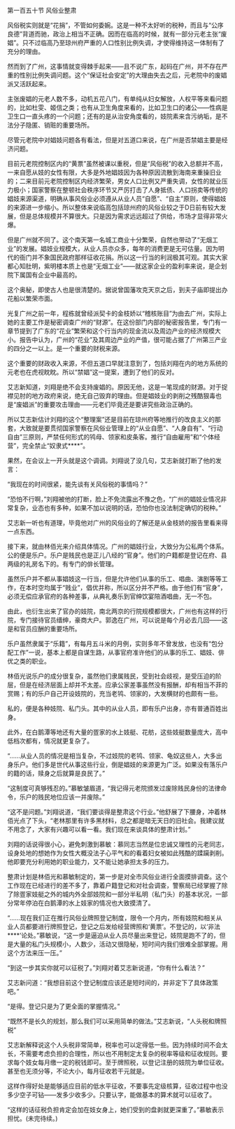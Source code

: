 

第一百五十节 风俗业整肃

风俗税实则就是“花捐”，不管如何委婉。这是一种不太好听的税种，而且与“公序良德”背道而驰，政治上相当不正确。因而在临高的时候，就有一部分元老主张“废娼”。只不过临高乃至琼州府严重的人口性别比例失调，才使得维持这一体制有了充分的理由。

然而到了广州，这事情就变得棘手起来――且不说广东，起码在广州，并不存在严重的性别比例失调问题。这个“保证社会安定”的大理由失去之后，元老院中的废娼派又活跃起来。

主张废娼的元老人数不多，动机五花八门，有单纯从妇女解放，人权平等来看问题的，比如杜雯、姬信之类；也有从卫生角度来看的，比如卫生口的诸公――性病是卫生口一直头疼的一个问题；还有的是从治安角度看的，妓院素来含污纳垢，是不法分子隐匿、销赃的重要场所。

尽管元老院中对娼妓问题各有看法，但是对五道口来说，在广州是否禁娼主要是经济问题。

目前元老院控制区内的“黄票”虽然被课以重税，但是“风俗税”的收入总额并不高，一来自愿从妓的女性有限，大多是外地娼妓因为各种原因流散到海南来重操旧业的；二来目前元老院控制区内经济繁荣，男女人口比例又严重失调，女性的就业压力极小；国家警察在整顿社会秩序环节又严厉打击了人身抵债、人口拐卖等传统的娼妓来源渠道，明确从事风俗业必须遵从从业人员“自愿”、“自主”原则，使得娼妓的来源进一步缩小。所以整体来说临高包括琼州府的风俗业较之于D日前有较大发展，但是总体规模并不算很大。只是因为需求远远超过了供给，市场才显得非常火爆。

但是广州就不同了。这个南天第一名城工商业十分繁荣，自然也带动了“无烟工业”的发展。娼妓业规模大，从业人员亦众多，每年的消费更是无可估量。因为明代的衙门并不象国民政府那样征收花捐。所以这一行当的利润极其可观。其实大家都心知肚明，紫明楼本质上也是“无烟工业”――就这家企业的盈利率来说，是企划院下属国有企业中最高的。

这个奥秘，即使古人也是很清楚的。据说曾国藩攻克天京之后，到夫子庙即提出办花船以繁荣市面。

光复广州之前一年，程栋就曾经派契卡的金枝娇以“稽核账目”为由去广州，实际上她的主要工作是秘密调查广州的“财源”。在这份部门内部的秘密报告里，专门有一章节提到了广东的“花业”繁荣和这个行当内的现金流以及周边产业的经济规模大小。报告中认为，广州的“花业”及其周边产业的产值，很可能占据了广州第三产业的四分之一以上。是一个重要的财税来源。

这个重要的财政收入来源，不但五道口早就注意到了，包括刘翔在内的地方系统的元老也在虎视眈眈。所以“禁娼”这一提案，遭到了他们的反对。

艾志新知道，刘翔是绝不会支持废娼的。原因无他，这是一笔现成的财源。对于捉襟见肘的地方政府来说，绝无自己毁弃的理由。但是娼妓业的剥削之残酷狠毒也是“废娼派”的重要攻击理由――元老们毕竟还是要讲究些政治正确的。

所以艾志新估计刘翔的这个“整理案”还是目前在琼州府等地推行的改良主义的那套，大致就是要贯彻国家警察在风俗业管理上的“从业自愿”、“人身自有”、“行动自由”三原则，严禁任何形式的鸨母、领家和皮条客。推行“自由雇用”和“个体经营”，完全禁止“奴隶式****”。

果然，在会议上一开头就是这个调调。刘翔说了没几句，艾志新就打断了他的发言：

“我现在的时间很紧，能先谈有关风俗税的事情吗？”

“恐怕不行啊，”刘翔被他的打断，脸上不免流露出不豫之色，“广州的娼妓业情况非常复杂，业态也有多种，如果不加以说明的话，恐怕你也没法制定确切的税种。”

艾志新一听也有道理，毕竟他对广州的风俗业的了解还是从金枝娇的报告里看来得一点东西。

接下来，就由林佰光来介绍具体情况。广州的娼妓行业，大致分为公私两个体系。公的便是乐户。乐户是贱民也是正儿八经的“官身”。他们的户籍都是登记在府、县两级的礼房名下的。有专门的俳长管理。

虽然乐户并不都从事娼妓这一行当，但是允许他们从事的乐工、唱曲、演剧等等工作，在本时空均属于“贱业”，倡优并称，所以区分并不严格。由于他们有“官身”，必须无偿应承官府的各种差事，从典礼奏乐到官绅饮宴陪酒唱曲，无一不包。

由此，也衍生出来了官办的妓院，南北两京的行院规模都很大，广州也有这样的行院，专门接待官员缙绅，豪商大户。郭逸在广州，可以说是每个月必去几回――这是和官员应酬的重要场所。

乐户虽然隶属于“乐籍”，有每月五斗米的月例，实则多年不曾发放，也没有“包分配工作”一说，基本上都是自谋生路，从事官府准许他们的从事的乐工、娼妓、俳优之类的职业。

林佰光说乐户的成分很复杂，虽然他们隶属贱民，受到社会歧视，是受压迫的阶层，但是在经济层面上却并不太差。应承公家差事虽然没有报酬，却有相当不菲的赏赐；有的乐户自己开设妓院的，充当老鸨、领家的，大发横财的也颇有一些。

私的，便是各种妓院、私门头。其中的从业人员，即有乐户出身，亦有普通百姓出身。

此外，在白鹅潭等地还有大量的疍家的水上妓艇、花舫，这些妓艇数量庞大，高中低档次都有，情况就更复杂了。

“……从业人员的情况是相当复杂，不过妓院的老鸨、领家、龟奴这些人，大多出身乐户。他们多是世代从事这些行业，倒是娼妓的来源更为广泛。如果没有落乐户的籍的话，赎身之后就算是良民了。”

“这制度可真够残忍的。”慕敏皱眉道，“我记得元老院颁发过废除贱民身份的法律命令，乐户的贱民地位应该一并废除。”

“这不是问题。”刘翔说道，“我们要谈得是整肃这个行业。”他舒展了下腰身，冲着林佰光点了下头，“老林那里有许多黑材料，总之都是暗无天日的旧社会。我建议就不用念了，大家有兴趣可以看一看。我们现在来谈具体的整肃计划。”

刘翔的话说得很小心，避免刺激到慕敏：慕同志当然是位忠诚又理性的元老同志，设身处地的想她作为女性大概没法子心平气和的看着妇女被如此残酷的蹂躏剥削。他即要充分利用她的职业能力，又不能让她承担太多的压力。

整肃计划是林佰光和慕敏制定的，第一步是对全市风俗业进行全面摸排调查。这个工作现在已经进行的差不多了，靠着户籍登记和对社会调查，警察局已经掌握了除了除疍家妓艇之外的城内外全部妓院和一部分半私明（私门头）的基本状况，一部分常年停泊在白鹅潭的水上妓家的情况也大致摸清了。

“……现在我们正在推行风俗业牌照登记制度，限令一个月内，所有妓院和相关从业人员都要进行牌照登记，登记之后发给经营牌照和‘黄票’。不登记的，以‘非法****’论处。”慕敏说，“这一步是逼迫从业人员尽量出来登记，妓院是跑不了的，但是大量的私门头规模小，人数少，活动又很隐秘，短时间内我们很难全部掌握。用这个方法来压一压。”

“到这一步其实你就可以征税了。”刘翔对着艾志新说道，“你有什么看法？”

艾志新问道：“我想目前这个登记制度应该还是短时间的，并非定下了具体政策吧。”

“是得。登记只是为了更全面的掌握情况。”

“既然不是长久的规划，那么我们可以采用简单的做法。”艾志新说，“人头税和牌照税”

艾志新解释说这个人头税非常简单，税率也可以定得低一些。因为持续时间不会太长，不需要考虑负担的合理性，所以也不用制定太复杂的税率等级和征收规则。要求每个妓女每月缴一定的税钱即可。至于牌照税，以登记注册的妓院为单位征收。甚至也无须分等，不论大小，每月征收若干元就是。

这样作得好处是能够适应目前的低水平征收，不要事先定级核算，征收过程中也没多少空子可钻――发多少收多少。只要认字，能做基本的算术就可以征收了。

“这样的话征税负担肯定会加在妓女身上，她们受到的盘剥就更深重了。”慕敏表示担忧。(未完待续。)

